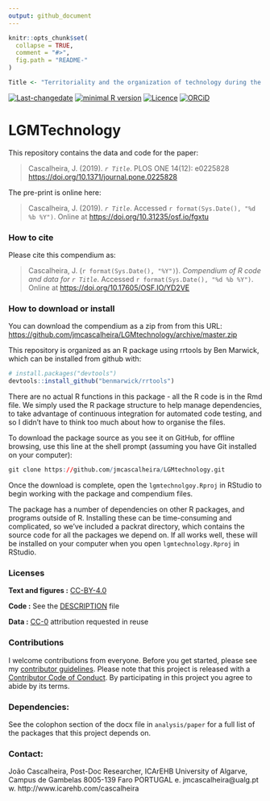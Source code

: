 ```yaml
---
output: github_document
---
```


<!-- README.md is generated from README.Rmd. Please edit that file -->

```r
knitr::opts_chunk$set(
  collapse = TRUE,
  comment = "#>",
  fig.path = "README-"
)

Title <- "Territoriality and the organization of technology during the Last Glacial Maximum in southwestern Europe"

```


[![Last-changedate](https://img.shields.io/badge/last%20change-`r gsub('-', '--', Sys.Date())`-brightgreen.svg)](https://github.com/jmcascalheira/ScaledPiecesVB/commits/master)
[![minimal R version](https://img.shields.io/badge/R%3E%3D-3.2.4-brightgreen.svg)](https://cran.r-project.org/) 
[![Licence](https://img.shields.io/github/license/mashape/apistatus.svg)](http://choosealicense.com/licenses/mit/)
[![ORCiD](https://img.shields.io/badge/ORCiD-/0000--0003--0321--8892-green.svg)](http://orcid.org/0000-0003-0321-8892)


# LGMTechnology

This repository contains the data and code for the paper:

> Cascalheira, J. (2019). _`r Title`_. PLOS ONE 14(12): e0225828 <https://doi.org/10.1371/journal.pone.0225828>

The pre-print is online here:

> Cascalheira, J. (2019). _`r Title`_. Accessed `r format(Sys.Date(), "%d %b %Y")`. Online at <https://doi.org/10.31235/osf.io/fgxtu>


### How to cite

Please cite this compendium as:

> Cascalheira, J. (`r format(Sys.Date(), "%Y")`). _Compendium of R code and data for `r Title`_. Accessed `r format(Sys.Date(), "%d %b %Y")`. Online at <https://doi.org/10.17605/OSF.IO/YD2VE>

### How to download or install

You can download the compendium as a zip from from this URL: <https://github.com/jmcascalheira/LGMtechnology/archive/master.zip>

This repository is organized as an R package using rrtools by Ben Marwick, which can be installed from github with:

```r
# install.packages("devtools")
devtools::install_github("benmarwick/rrtools")
```

There are no actual R functions in this package - all the R code is in the Rmd file. We simply used the R package structure to help manage dependencies, to take advantage of continuous integration for automated code testing, and so I didn't have to think too much about how to organise the files.

To download the package source as you see it on GitHub, for offline browsing, use this line at the shell prompt (assuming you have Git installed on your computer):

```r
git clone https://github.com/jmcascalheira/LGMtechnology.git
```

Once the download is complete, open the `lgmtechnolgoy.Rproj` in RStudio to begin working with the package and compendium files. 

The package has a number of dependencies on other R packages, and programs outside of R. Installing these can be time-consuming and complicated, so we've included a packrat directory, which contains the source code for all the packages we depend on. If all works well, these will be installed on your computer when you open `lgmtechnology.Rproj` in RStudio.


### Licenses

**Text and figures :**  [CC-BY-4.0](http://creativecommons.org/licenses/by/4.0/)

**Code :** See the [DESCRIPTION](DESCRIPTION) file

**Data :** [CC-0](http://creativecommons.org/publicdomain/zero/1.0/) attribution requested in reuse

### Contributions

I welcome contributions from everyone. Before you get started, please see my [contributor guidelines](CONTRIBUTING.md). Please note that this project is released with a [Contributor Code of Conduct](CONDUCT.md). By participating in this project you agree to abide by its terms.

### Dependencies:

See the colophon section of the docx file in `analysis/paper` for a full list of the packages that this project depends on. 


### Contact: 

João Cascalheira, Post-Doc Researcher, ICArEHB
University of Algarve, Campus de Gambelas
8005-139 Faro PORTUGAL
e. jmcascalheira@ualg.pt  w. http://www.icarehb.com/cascalheira
